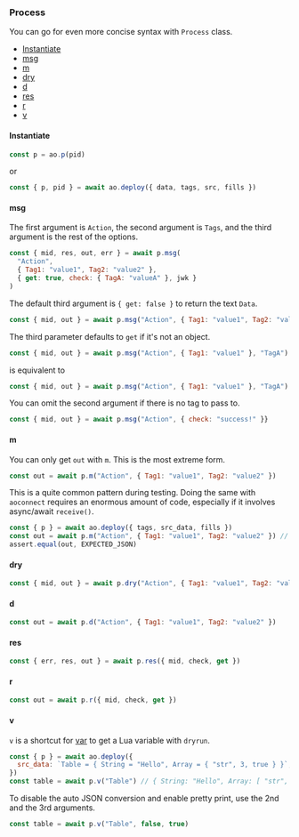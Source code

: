 ### Process

You can go for even more concise syntax with `Process` class.

- [Instantiate](#instantiate-2)
- [msg](#msg-1)
- [m](#m)
- [dry](#dry-1)
- [d](#d)
- [res](#res-1)
- [r](#r)
- [v](#v)

#### Instantiate

```js
const p = ao.p(pid)
```

or

```js
const { p, pid } = await ao.deploy({ data, tags, src, fills })
```

#### msg

The first argument is `Action`, the second argument is `Tags`, and the third argument is the rest of the options.

```js
const { mid, res, out, err } = await p.msg(
  "Action", 
  { Tag1: "value1", Tag2: "value2" }, 
  { get: true, check: { TagA: "valueA" }, jwk }
)
```

The default third argument is `{ get: false }` to return the text `Data`.

```js
const { mid, out } = await p.msg("Action", { Tag1: "value1", Tag2: "value2" })
```

The third parameter defaults to `get` if it's not an object.

```js
const { mid, out } = await p.msg("Action", { Tag1: "value1" }, "TagA")
```

is equivalent to

```js
const { mid, out } = await p.msg("Action", { Tag1: "value1" }, "TagA") 
```

You can omit the second argument if there is no tag to pass to.

```js
const { mid, out } = await p.msg("Action", { check: "success!" }}
```

#### m

You can only get `out` with `m`. This is the most extreme form.

```js
const out = await p.m("Action", { Tag1: "value1", Tag2: "value2" })
```

This is a quite common pattern during testing. Doing the same with `aoconnect` requires an enormous amount of code, especially if it involves async/await `receive()`.

```js
const { p } = await ao.deploy({ tags, src_data, fills })
const out = await p.m("Action", { Tag1: "value1", Tag2: "value2" }) // get Data
assert.equal(out, EXPECTED_JSON)
```

#### dry

```js
const { mid, out } = await p.dry("Action", { Tag1: "value1", Tag2: "value2" })
```

#### d

```js
const out = await p.d("Action", { Tag1: "value1", Tag2: "value2" })
```

#### res

```js
const { err, res, out } = await p.res({ mid, check, get })
```

#### r

```js
const out = await p.r({ mid, check, get })
```

#### v

`v` is a shortcut for [var](#var) to get a Lua variable with `dryrun`.

```js
const { p } = await ao.deploy({
  src_data: `Table = { String = "Hello", Array = { "str", 3, true } }`,
})
const table = await p.v("Table") // { String: "Hello", Array: [ "str", 3, true ] }
```

To disable the auto JSON conversion and enable pretty print, use the 2nd and the 3rd arguments.

```js
const table = await p.v("Table", false, true)
```
